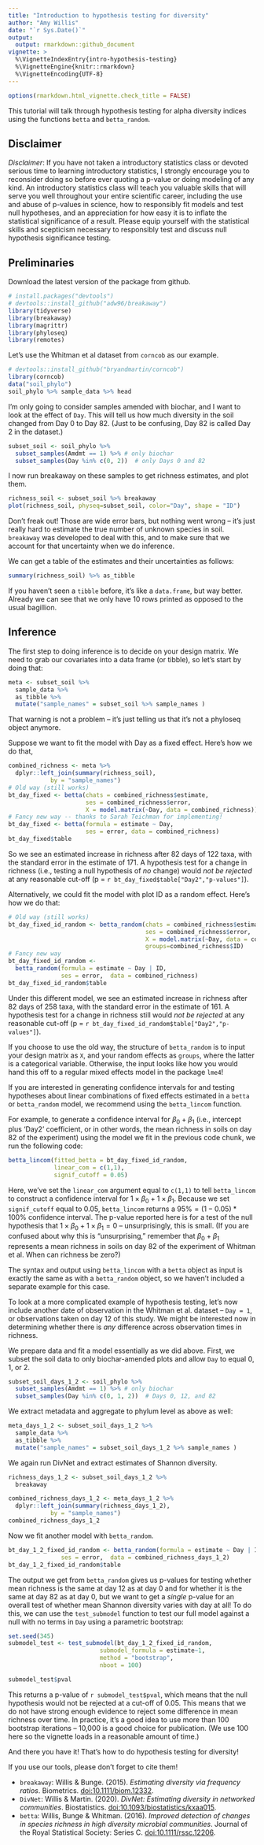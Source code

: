 ```yaml
---
title: "Introduction to hypothesis testing for diversity"
author: "Amy Willis"
date: "`r Sys.Date()`"
output: 
  output: rmarkdown::github_document
vignette: >
  %\VignetteIndexEntry{intro-hypothesis-testing}
  %\VignetteEngine{knitr::rmarkdown}
  %\VignetteEncoding{UTF-8}
---
```


```r
options(rmarkdown.html_vignette.check_title = FALSE) 
```
  
This tutorial will talk through hypothesis testing for alpha diversity indices using the functions `betta` and `betta_random`. 

## Disclaimer

*Disclaimer*: If you have not taken a introductory statistics class or devoted serious time to learning introductory statistics, I strongly encourage you to reconsider doing so before ever quoting a p-value or doing modeling of any kind. An introductory statistics class will teach you valuable skills that will serve you well throughout your entire scientific career, including the use and abuse of p-values in science, how to responsibly fit models and test null hypotheses, and an appreciation for how easy it is to inflate the statistical significance of a result. Please equip yourself with the statistical skills and scepticism necessary to responsibly test and discuss null hypothesis significance testing.

## Preliminaries

Download the latest version of the package from github.

```r
# install.packages("devtools")
# devtools::install_github("adw96/breakaway")
library(tidyverse)
library(breakaway)
library(magrittr)
library(phyloseq)
library(remotes)
```

Let's use the Whitman et al dataset from `corncob` as our example.

```r
# devtools::install_github("bryandmartin/corncob")
library(corncob)
data("soil_phylo")
soil_phylo %>% sample_data %>% head
```

I'm only going to consider samples amended with biochar, and I want to look at the effect of `Day`. This will tell us how much diversity in the soil changed from Day 0 to Day 82. (Just to be confusing, Day 82 is called Day 2 in the dataset.)

```r
subset_soil <- soil_phylo %>%
  subset_samples(Amdmt == 1) %>% # only biochar
  subset_samples(Day %in% c(0, 2))  # only Days 0 and 82
```

I now run breakaway on these samples to get richness estimates, and plot them.

```r
richness_soil <- subset_soil %>% breakaway
plot(richness_soil, physeq=subset_soil, color="Day", shape = "ID")
```

Don't freak out! Those are wide error bars, but nothing went wrong -- it's just really hard to estimate the true number of unknown species in soil. `breakaway` was developed to deal with this, and to make sure that we account for that uncertainty when we do inference.

We can get a table of the estimates and their uncertainties as follows:

```r
summary(richness_soil) %>% as_tibble
```

If you haven't seen a `tibble` before, it's like a `data.frame`, but way better. Already we can see that we only have 10 rows printed as opposed to the usual bagillion.

## Inference

The first step to doing inference is to decide on your design matrix. We need to grab our covariates into a data frame (or tibble), so let's start by doing that:

```r
meta <- subset_soil %>%
  sample_data %>%
  as_tibble %>%
  mutate("sample_names" = subset_soil %>% sample_names )
```

That warning is not a problem -- it's just telling us that it's not a phyloseq object anymore.

Suppose we want to fit the model with Day as a fixed effect. Here's how we do that,

```r
combined_richness <- meta %>%
  dplyr::left_join(summary(richness_soil),
            by = "sample_names")
# Old way (still works)
bt_day_fixed <- betta(chats = combined_richness$estimate,
                      ses = combined_richness$error,
                      X = model.matrix(~Day, data = combined_richness))
# Fancy new way -- thanks to Sarah Teichman for implementing!
bt_day_fixed <- betta(formula = estimate ~ Day, 
                      ses = error, data = combined_richness)
bt_day_fixed$table
```

So we see an estimated increase in richness after 82 days of 122 taxa, with the standard error in the estimate of 171. A hypothesis test for a change in richness (i.e., testing a null hypothesis of _no_ change) would *not be rejected* at any reasonable cut-off (p = `r bt_day_fixed$table["Day2","p-values"]`).

Alternatively, we could fit the model with plot ID as a random effect. Here's how we do that:

```r
# Old way (still works)
bt_day_fixed_id_random <- betta_random(chats = combined_richness$estimate,
                                       ses = combined_richness$error,
                                       X = model.matrix(~Day, data = combined_richness),
                                       groups=combined_richness$ID)
# Fancy new way 
bt_day_fixed_id_random <-
  betta_random(formula = estimate ~ Day | ID, 
               ses = error,  data = combined_richness)
bt_day_fixed_id_random$table
```

Under this different model, we see an estimated increase in richness after 82 days of 258 taxa, with the standard error in the estimate of 161. A hypothesis test for a change in richness still would *not be rejected* at any reasonable cut-off (p = `r bt_day_fixed_id_random$table["Day2","p-values"]`).

If you choose to use the old way, the structure of `betta_random` is to input your design matrix as `X`, and your random effects as `groups`, where the latter is a categorical variable. Otherwise, the input looks like how you would hand this off to a regular mixed effects model in the package `lme4`!

If you are interested in generating confidence intervals for and testing hypotheses about linear combinations of fixed effects estimated in a `betta` or `betta_random` model, we recommend using the `betta_lincom` function.

For example, to generate a confidence interval for $\beta_0 + \beta_1$ (i.e., intercept plus 'Day2' coefficient, or in other words, the mean richness in soils on day 82 of the experiment) using the model we fit in the previous code chunk,
we run the following code:

```r
betta_lincom(fitted_betta = bt_day_fixed_id_random,
             linear_com = c(1,1),
             signif_cutoff = 0.05)
```

Here, we've set the `linear_com` argument equal to `c(1,1)` to tell `betta_lincom` to construct a confidence interval for $1 \times \beta_0 + 1 \times \beta_1$. Because we set `signif_cutoff` equal to $0.05$, `betta_lincom` returns a $95\%  = (1 - 0.05)*100\%$ confidence interval. The p-value reported here is for a test of the null hypothesis that $1 \times \beta_0 + 1 \times \beta_1 = 0$ -- unsurprisingly, this is small. (If you are confused about why this is "unsurprising," remember that $\beta_0 + \beta_1$ represents a mean richness in soils on day 82 of the experiment of Whitman et al. When can richness be zero?)

The syntax and output using `betta_lincom` with a `betta` object as input is exactly the same
as with a `betta_random` object, so we haven't included a separate example for this case.

To look at a more complicated example of hypothesis testing, let's now
include another date of observation in the Whitman et al. dataset -- `Day = 1`, 
or observations taken on day 12 of this study. We might be interested now
in determining whether there is _any_ difference across observation times
in richness.

We prepare data and fit a model essentially as we did above. First, 
we subset the soil data to only biochar-amended plots and allow
`Day` to equal 0, 1, or 2.

```r
subset_soil_days_1_2 <- soil_phylo %>%
  subset_samples(Amdmt == 1) %>% # only biochar
  subset_samples(Day %in% c(0, 1, 2))  # Days 0, 12, and 82
```

We extract metadata and aggregate to phylum level as above as well:

```r
meta_days_1_2 <- subset_soil_days_1_2 %>%
  sample_data %>%
  as_tibble %>%
  mutate("sample_names" = subset_soil_days_1_2 %>% sample_names )
```

We again run DivNet and extract estimates of Shannon diversity.

```r
richness_days_1_2 <- subset_soil_days_1_2 %>% 
  breakaway

combined_richness_days_1_2 <- meta_days_1_2 %>%
  dplyr::left_join(summary(richness_days_1_2),
            by = "sample_names")
combined_richness_days_1_2
```

Now we fit another model with `betta_random`.

```r
bt_day_1_2_fixed_id_random <- betta_random(formula = estimate ~ Day | ID, 
               ses = error,  data = combined_richness_days_1_2)
bt_day_1_2_fixed_id_random$table
```

The output we get from `betta_random` gives us p-values for testing whether
mean richness is the same at day 12 as at day 0 and for whether it is the same at day 82 as at day 0, but we want to get a _single_ p-value for an overall test of whether mean Shannon diversity varies with day at all! To do this, we can use the `test_submodel` function to test our full model against a null with no terms in `Day` using a parametric bootstrap:

```r
set.seed(345)
submodel_test <- test_submodel(bt_day_1_2_fixed_id_random,
                          submodel_formula = estimate~1,
                          method = "bootstrap",
                          nboot = 100)

submodel_test$pval
```

This returns a p-value of `r submodel_test$pval`, which means that the null hypothesis would not be rejected at a cut-off of $0.05$. This means that we do not have strong enough evidence to reject some difference in mean richness over time. In practice, it's a good idea to use more than 100 bootstrap iterations -- 10,000 is a good choice for publication. (We use 100 here so the vignette loads in a reasonable amount of time.)

And there you have it! That's how to do hypothesis testing for diversity!

If you use our tools, please don't forget to cite them!

- `breakaway`: Willis & Bunge. (2015). *Estimating diversity via frequency ratios*. Biometrics. [doi:10.1111/biom.12332](https://doi.org/10.1111/biom.12332).
- `DivNet`: Willis & Martin. (2020). *DivNet: Estimating diversity in networked communities*. Biostatistics. [doi:10.1093/biostatistics/kxaa015](https://doi.org/10.1093/biostatistics/kxaa015).
- `betta`: Willis, Bunge & Whitman. (2016). *Improved detection of changes in species richness in high diversity microbial communities*. Journal of the Royal Statistical Society: Series C. [doi:10.1111/rssc.12206](https://doi.org/10.1111/rssc.12206).

